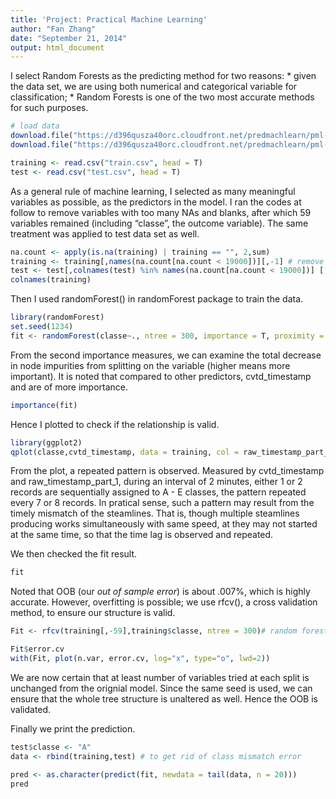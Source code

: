 ```yaml
---
title: 'Project: Practical Machine Learning'
author: "Fan Zhang"
date: "September 21, 2014"
output: html_document
---
```


I select Random Forests as the predicting method for two reasons:
* given the data set, we are using both numerical and categorical variable for classification;
* Random Forests is one of the two most accurate methods for such purposes.

```r
# load data
download.file("https://d396qusza40orc.cloudfront.net/predmachlearn/pml-training.csv","train.csv",method = "curl")
download.file("https://d396qusza40orc.cloudfront.net/predmachlearn/pml-testing.csv","test.csv",method = "curl")

training <- read.csv("train.csv", head = T)
test <- read.csv("test.csv", head = T)
```

As a general rule of machine learning, I selected as many meaningful variables as possible, as the predictors in the model. I ran the codes at follow to remove variables with too many NAs and blanks, after which 59 variables remained (including "classe", the outcome variable). The same treatment was applied to test data set as well.


```r
na.count <- apply(is.na(training) | training == "", 2,sum)
training <- training[,names(na.count[na.count < 19000])][,-1] # remove the row number
test <- test[,colnames(test) %in% names(na.count[na.count < 19000])] [,-1] # remove the row number
colnames(training)
```

Then I used randomForest() in randomForest package to train the data.

```r
library(randomForest)
set.seed(1234)
fit <- randomForest(classe~., ntree = 300, importance = T, proximity = T, data = training)
```

From the second importance measures, we can examine the total decrease in node impurities from splitting on the variable (higher means more important). It is noted that compared to other predictors, cvtd_timestamp and are of more importance.

```r
importance(fit)
```

Hence I plotted to check if the relationship is valid.

```r
library(ggplot2)
qplot(classe,cvtd_timestamp, data = training, col = raw_timestamp_part_1, alpha = .2)
```

From the plot, a repeated pattern is observed. Measured by cvtd\_timestamp and raw\_timestamp\_part_1, during an interval of 2 minutes, either 1 or 2 records are sequentially assigned to A - E classes, the pattern repeated every 7 or 8 records. In pratical sense, such a pattern may result from the timely mismatch of the steamlines. That is, though multiple steamlines producing works simultaneously with same speed, at they may not started at the same time, so that the time lag is observed and repeated.   

We then checked the fit result.

```r
fit
```

Noted that OOB (our *out of sample error*) is about .007%, which is highly accurate. However, overfitting is possible; we use rfcv(), a cross validation method, to ensure our structure is valid.


```r
Fit <- rfcv(training[,-59],training$classe, ntree = 300)# random forest with cross validation

Fit$error.cv
with(Fit, plot(n.var, error.cv, log="x", type="o", lwd=2))
```
We are now certain that at least number of variables tried at each split is unchanged from the orignial model. Since the same seed is used, we can ensure that the whole tree structure is unaltered as well. Hence the OOB is validated.

Finally we print the prediction.
```r
test$classe <- "A"
data <- rbind(training,test) # to get rid of class mismatch error

pred <- as.character(predict(fit, newdata = tail(data, n = 20)))
pred
```




